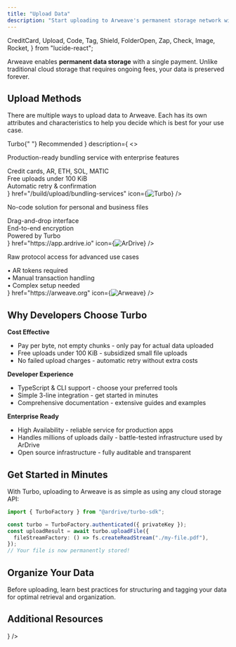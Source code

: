 ```yaml
---
title: "Upload Data"
description: "Start uploading to Arweave's permanent storage network with our recommended tools and best practices"
---
```


  CreditCard,
  Upload,
  Code,
  Tag,
  Shield,
  FolderOpen,
  Zap,
  Check,
  Image,
  Rocket,
} from "lucide-react";

Arweave enables **permanent data storage** with a single payment. Unlike traditional cloud storage that requires ongoing fees, your data is preserved forever.

## Upload Methods

There are multiple ways to upload data to Arweave. Each has its own attributes and characteristics to help you decide which is best for your use case.

<Cards>
  <Card
    title={
      <span className="flex items-center gap-2">
        Turbo{" "}
        <span className="text-xs bg-green-500/10 text-green-600 dark:text-green-400 px-2 py-1 rounded-full">
          Recommended
        </span>
      </span>
    }
    description={
      <>
        <p className="mb-3">
          Production-ready bundling service with enterprise features
        </p>
        <div className="space-y-1 text-sm">
          <div className="flex items-center gap-2">
            <CreditCard className="w-4 h-4" /> Credit cards, AR, ETH, SOL, MATIC
          </div>
          <div className="flex items-center gap-2">
            <Zap className="w-4 h-4" /> Free uploads under 100 KiB
          </div>
          <div className="flex items-center gap-2">
            <Shield className="w-4 h-4" /> Automatic retry & confirmation
          </div>
        </div>
      </>
    }
    href="/build/upload/bundling-services"
    icon={<Image src="/turbo.svg" alt="Turbo" width={40} height={40} />}
  />
  <Card
    title="ArDrive"
    description={
      <>
        <p className="mb-3">No-code solution for personal and business files</p>
        <div className="space-y-1 text-sm">
          <div className="flex items-center gap-2">
            <Check className="w-4 h-4" /> Drag-and-drop interface
          </div>
          <div className="flex items-center gap-2">
            <Check className="w-4 h-4" /> End-to-end encryption
          </div>
          <div className="flex items-center gap-2">
            <Check className="w-4 h-4" /> Powered by Turbo
          </div>
        </div>
      </>
    }
    href="https://app.ardrive.io"
    icon={<Image src="/ardrive.svg" alt="ArDrive" width={40} height={40} />}
  />
  <Card
    title="Direct to Arweave"
    description={
      <>
        <p className="mb-3">Raw protocol access for advanced use cases</p>
        <div className="space-y-1 text-sm text-muted-foreground">
          <div>• AR tokens required</div>
          <div>• Manual transaction handling</div>
          <div>• Complex setup needed</div>
        </div>
      </>
    }
    href="https://arweave.org"
    icon={<Image src="/arweave.png" alt="Arweave" width={40} height={40} />}
  />
</Cards>

## Why Developers Choose Turbo

**Cost Effective**

- Pay per byte, not empty chunks - only pay for actual data uploaded
- Free uploads under 100 KiB - subsidized small file uploads
- No failed upload charges - automatic retry without extra costs

**Developer Experience**

- TypeScript & CLI support - choose your preferred tools
- Simple 3-line integration - get started in minutes
- Comprehensive documentation - extensive guides and examples

**Enterprise Ready**

- High Availability - reliable service for production apps
- Handles millions of uploads daily - battle-tested infrastructure used by ArDrive
- Open source infrastructure - fully auditable and transparent

## Get Started in Minutes

With Turbo, uploading to Arweave is as simple as using any cloud storage API:

```typescript
import { TurboFactory } from "@ardrive/turbo-sdk";

const turbo = TurboFactory.authenticated({ privateKey });
const uploadResult = await turbo.uploadFile({
  fileStreamFactory: () => fs.createReadStream("./my-file.pdf"),
});
// Your file is now permanently stored!
```

<Cards>
  <Card
    title="Quick Start Guide"
    description="Upload your first file in under 5 minutes"
    href="/build/upload/bundling-services"
  />
  <Card
    title="Payment Methods"
    description="Credit cards, crypto, and Turbo Credits explained"
    href="/build/upload/turbo-credits"
  />
</Cards>

## Organize Your Data

Before uploading, learn best practices for structuring and tagging your data for optimal retrieval and organization.

<Cards>
  <Card
    title="Tagging System"
    description="Add metadata and queryable attributes to uploads"
    href="/build/upload/tagging"
  />
  <Card
    title="Manifests"
    description="Create folder structures and host websites"
    href="/build/upload/manifests"
  />
  <Card
    title="Encryption"
    description="Secure your data with client-side encryption"
    href="/build/upload/encryption"
  />
  <Card
    title="Advanced Uploading with Turbo"
    description="Comprehensive guide to Turbo SDK with authentication and payment options"
    href="/build/upload/advanced-uploading-with-turbo"
  />
</Cards>

## Additional Resources

<Cards>
  <Card
    title="API Reference"
    description="Complete SDK documentation and examples"
    href="/apis/turbo"
  />
  <Card
    title="Pricing Calculator"
    description="Estimate costs for your uploads"
    href="https://turbo.ardrive.net"
  />
  <Card
    title="Get Help"
    description="Join our Discord community"
    href="https://discord.gg/cuCqBb5v"
  />
  <Card
    title="Deploy Your Apps"
    description="Host permanent websites and dApps after uploading"
    href="/build/guides/hosting-unstoppable-apps"
    icon={<Rocket />}
  />
</Cards>
